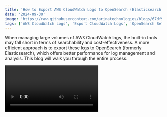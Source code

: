 ```yaml
---
title: 'How to Export AWS CloudWatch Logs to OpenSearch (Elasticsearch): Step-by-Step  Tutorial'
date: '2024-09-30'
image: 'https://raw.githubusercontent.com/arinatechnologies/blogs/67df9dc4bced3a13eb9680bcf55b4b4fe609310a/images/cloudwatch-opensearch.webp'
tags: ['AWS CloudWatch Logs', 'Export CloudWatch Logs', 'OpenSearch Setup', 'AWS Lambda', 'Elasticsearch Integration','CloudWatch Log Groups','OpenSearch Tutorial','AWS IAM Roles','Cloud Log Management','AWS DevOps','Log Analytics','CloudWatch to OpenSearch','CloudWatch Subscription Filters','AWS OpenSearch Guide','Serverless Logging','Cloud Log Search Optimization']
---
```

When managing large volumes of AWS CloudWatch logs, the built-in tools may fall short in terms of searchability and cost-effectiveness. A more efficient approach is to export these logs to OpenSearch (formerly Elasticsearch), which offers better performance for log management and analysis. This blog will walk you through the entire process.

<Video id="-OQsVT9GwqI" title="How to Export AWS CloudWatch Logs to OpenSearch(Elasticsearch) Integration:A Complete Guide "/>

## Step 1: Create an OpenSearch Cluster
1. **Go to AWS Console**: Navigate to the OpenSearch Service.
2. **Create a Domain**:
![Domain](https://raw.githubusercontent.com/arinatechnologies/blogs/016fe3536c346a5b1b759ae7c515d82a11e08f5b/images/cloudwatchlog-opensearch/create%20domain.webp)
   - Click on “Create Domain.”
   - Choose “Standard Create” instead of “Easy Create” to avoid unnecessary nodes.
3. **Select Domain Configuration**:
   - For a demo, select “Dev/Test.”
![Dev/Test](https://raw.githubusercontent.com/arinatechnologies/blogs/016fe3536c346a5b1b759ae7c515d82a11e08f5b/images/cloudwatchlog-opensearch/dev%20test.webp)  
   - Choose a general-purpose instance type like the M5 family for performance.
   - Choose the storage settings: `gp3` and size (e.g., 10 GB).
   - Select “Public Access” temporarily for easier setup (but always use VPC access in production).
4. **Set Security Settings**:
   - Set up an IAM master user for OpenSearch.
   - Assign a tag to the domain to make it easier to track.
5. **Create the Domain**: Wait for the domain to become active (this can take up to 30 minutes).

## Step 2: Configure CloudWatch Log Group
1. **Go to CloudWatch Logs**:
![CloudWatch Logs](https://raw.githubusercontent.com/arinatechnologies/blogs/016fe3536c346a5b1b759ae7c515d82a11e08f5b/images/cloudwatchlog-opensearch/cloudwatch%20log.webp)
   - Select the log group you want to export.
2. **Create a Subscription Filter**:
![subscription filter](https://raw.githubusercontent.com/arinatechnologies/blogs/2edfee2f12f4b94d534c9dd5aeed99463eb7b12e/images/cloudwatchlog-opensearch/subscption%20filter.webp)
   - Choose “OpenSearch” as the destination.
   - Link the subscription filter to your OpenSearch domain created earlier.

## Step 3: Create a Lambda Role
![IAM Console](https://raw.githubusercontent.com/arinatechnologies/blogs/016fe3536c346a5b1b759ae7c515d82a11e08f5b/images/cloudwatchlog-opensearch/IAM%20role.webp)
1. **Go to IAM Console**:
![role for Lambda](https://raw.githubusercontent.com/arinatechnologies/blogs/016fe3536c346a5b1b759ae7c515d82a11e08f5b/images/cloudwatchlog-opensearch/lamba%20role%20created.webp)  
   - Create a role for Lambda.
![AWS Lambda service](https://raw.githubusercontent.com/arinatechnologies/blogs/016fe3536c346a5b1b759ae7c515d82a11e08f5b/images/cloudwatchlog-opensearch/lambda%20service%20choose.webp)  
   - Choose the AWS Lambda service.
2. **Attach VPC and OpenSearch Permissions**:
   - Add AWSLambdaVPCAccessExecutionRole policy .
3. **Add Inline Policy**:
![Inline Policy](https://raw.githubusercontent.com/arinatechnologies/blogs/016fe3536c346a5b1b759ae7c515d82a11e08f5b/images/cloudwatchlog-opensearch/inline%20policy.webp)  
   - Create an inline policy allowing OpenSearch access (index permissions, bulk data access, etc.).

Following policy shows example, where it is recommended to narrow the policy from es:* only to required permission.

```
{
    "Version": "2012-10-17",
    "Statement": [
        {
            "Sid": "OpensearchAccess",
            "Effect": "Allow",
            "Action": "es:*",
            "Resource": "arn:aws:es:us-east-1:<account-id>:domain/<cluster-name>"
        }
    ]
}
```

The role should look like below:


4. **Save the Role**: Ensure the role is configured properly with access to both OpenSearch and CloudWatch logs.

## Step 4: Edit the Lambda Function
![Lambda Function](https://raw.githubusercontent.com/arinatechnologies/blogs/2edfee2f12f4b94d534c9dd5aeed99463eb7b12e/images/cloudwatchlog-opensearch/lamba%20role%20created.webp)

1. **Edit the Lambda Code**:
   - Update the code to handle exporting CloudWatch logs to specific OpenSearch indices. Modify the default index name and ensure it handles the log data properly.


![Managing Users and Permissions](https://raw.githubusercontent.com/arinatechnologies/blogs/2edfee2f12f4b94d534c9dd5aeed99463eb7b12e/images/cloudwatchlog-opensearch/permission.webp)
2. **Modify Lambda for Multiple Log Groups**:
   - If you have multiple log groups, modify the Lambda function code to create separate indices for each log group.
   - Update the code to check the log group name and route it to a specific index in OpenSearch.
3. **Deploy the Updates**: Ensure the Lambda function properly handles log exports from multiple log groups.

In function transform(payload)  around line 52, update to add additional log groups or change the index name, as shown:

```
function transform(payload) {
    if (payload.messageType === 'CONTROL_MESSAGE') {
        return null;
    }

    var bulkRequestBody = '';

    payload.logEvents.forEach(function(logEvent) {
        var timestamp = new Date(1 * logEvent.timestamp);
        
        // Initialize indexName variable
        var indexName;

        // index name format: cwl-YYYY.MM.DD
        if (payload.logGroup === '<log-group-1>') {
            indexName = [
                'cw-log-group-1-' + timestamp.getUTCFullYear(), // year
                ('0' + (timestamp.getUTCMonth() + 1)).slice(-2),   // month
                ('0' + timestamp.getUTCDate()).slice(-2)           // day
            ].join('.');

        }

        else {
            // index name format: cw-trans-ext-trig-YYYY.MM.DD
            indexName = [
                'cw-all-other-logs-' + timestamp.getUTCFullYear(), // year
                ('0' + (timestamp.getUTCMonth() + 1)).slice(-2),   // month
                ('0' + timestamp.getUTCDate()).slice(-2)           // day
            ].join('.');
        }

        // var source = buildSource(logEvent.message, logEvent.extractedFields);
        var source = {};
        source['@id'] = logEvent.id;
        source['@timestamp'] = new Date(1 * logEvent.timestamp).toISOString();
        source['@message'] = logEvent.message;
        source['@owner'] = payload.owner;
        source['@log_group'] = payload.logGroup;
        source['@log_stream'] = payload.logStream;

        var action = { "index": {} };
        action.index._index = indexName;
        action.index._id = logEvent.id;

        bulkRequestBody += [
            JSON.stringify(action),
            JSON.stringify(source),
        ].join('\n') + '\n';
    });
    return bulkRequestBody;
}
```

3. **Deploy the Function**: Once the code is set up, deploy it and link it to your log group subscription.

## Step 5: Debugging and Monitoring

1. **Monitor Logs**:
   - In the CloudWatch Logs section, monitor the log groups for any issues.
   - Open the OpenSearch dashboard and check if the logs are properly flowing into the indices.
2. **Handle Common Errors**:
   - If no logs appear, check the Lambda function for errors.
     Where in line 12, you can update following line:

     ```
     var logFailedResponses = false;

     ```

   to 
     ```
     var logFailedResponses = true;
     ```
   - Ensure that the Lambda role has the correct permissions and that the OpenSearch cluster is properly configured.

# Steps for Dashboard

## Step 1: Set Up OpenSearch Users and Roles

1. **Create OpenSearch Users**:
![security section](https://raw.githubusercontent.com/arinatechnologies/blogs/016fe3536c346a5b1b759ae7c515d82a11e08f5b/images/cloudwatchlog-opensearch/security.webp)
   - In the OpenSearch dashboard, navigate to the security section.
   - Create a user for accessing logs.
2. **Assign Roles**:
![Assign Roles](https://raw.githubusercontent.com/arinatechnologies/blogs/016fe3536c346a5b1b759ae7c515d82a11e08f5b/images/cloudwatchlog-opensearch/permission.webp)
   - Create roles with index-level permissions (e.g., read-only, bulk, and monitoring).
![Map](https://raw.githubusercontent.com/arinatechnologies/blogs/016fe3536c346a5b1b759ae7c515d82a11e08f5b/images/cloudwatchlog-opensearch/map.webp)  
   - Map the roles to the created users.
3. **Test User Access**:
   - Log in as the user and ensure they can only access their assigned indices.

## Step 2: Test and Monitor

1. **Run Test Queries**:
![Dev Tools](https://raw.githubusercontent.com/arinatechnologies/blogs/016fe3536c346a5b1b759ae7c515d82a11e08f5b/images/cloudwatchlog-opensearch/run%20the%20quiery.webp)
   - Use OpenSearch Dev Tools to run queries against the imported log data.
   - Verify that the logs are properly indexed and searchable.
2. **Monitor Cluster Health**:
![CloudWatch Logs](https://raw.githubusercontent.com/arinatechnologies/blogs/016fe3536c346a5b1b759ae7c515d82a11e08f5b/images/cloudwatchlog-opensearch/monitor%20logs.webp)
   - Check the OpenSearch cluster status and ensure it remains healthy.
   - Add more nodes if necessary, especially in production environments, to ensure high availability and better performance.

## Conclusion

Exporting CloudWatch logs to OpenSearch offers improved search capabilities and better scalability. By following these steps, you can set up an efficient logging infrastructure that allows you to analyze large volumes of log data with ease.

#### [ Refer Cloud Consulting](https://www.arinatechnologies.com/consulting) <br/>
###### Ready to take your cloud infrastructure to the next level? Please reach out to us [ Contact Us](https://www.arinatechnologies.com/contact) <br/>
--- 
# Other Blogs
[Mastering AWS Organization-Wide Config: Streamline Compliance with AWS Policies and Systems Manager](https://www.arinatechnologies.com/posts/awsorganization-wideconfig) <br/>
[Access CodeCommit/Git via AWS Identity Center](https://www.arinatechnologies.com/posts/codecommitgit) <br/>
